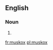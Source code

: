 ==English==

===Noun===
{{en-noun|muskoxen}}

# {{alternative spelling of|musk ox}}

[[fr:muskox]]
[[pl:muskox]]